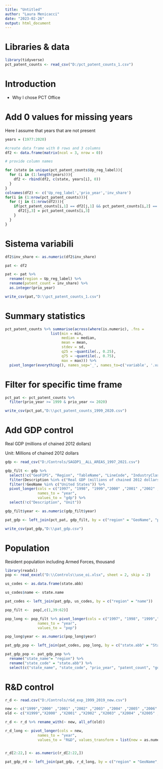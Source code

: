 ```yaml
---
title: "Untitled"
author: "Laura Menicacci"
date: "2023-02-26"
output: html_document
---
```


# Libraries & data

```r

library(tidyverse)
pct_patent_counts <- read_csv("D:/pct_patent_counts_1.csv")

```

# Introduction 

* Why I chose PCT Office


# Add 0 values for missing years

Here I assume that years that are not present 

```r

years = (1977:2020)

#create data frame with 0 rows and 3 columns
df2 <- data.frame(matrix(ncol = 3, nrow = 0))

# provide column names

for (state in unique(pct_patent_counts$Up_reg_label)){
  for (i in (1:length(years))){
    df2 <- rbind(df2, c(state, years[i], 0))
  }
}
colnames(df2) <- c('Up_reg_label','prio_year','inv_share')
for(i in (1:nrow(pct_patent_counts))){
  for (j in (1:nrow(df2))){
    if(pct_patent_counts[i,1] == df2[j,1] && pct_patent_counts[i,2] == df2[j,2]){
      df2[j,3] = pct_patent_counts[i,3]
    }
  }
}


```

# Sistema variabili

```r

df2$inv_share <- as.numeric(df2$inv_share)

pat <- df2

pat <- pat %>% 
  rename(region = Up_reg_label) %>% 
  rename(patent_count = inv_share) %>% 
  as.integer(prio_year)

write_csv(pat,"D:\\pct_patent_counts_1.csv")

```

# Summary statistics

```r
pct_patent_counts %>% summarise(across(where(is.numeric), .fns = 
                     list(min = min,
                          median = median,
                          mean = mean,
                          stdev = sd,
                          q25 = ~quantile(., 0.25),
                          q75 = ~quantile(., 0.75),
                          max = max))) %>%
  pivot_longer(everything(), names_sep='_', names_to=c('variable', '.value'))

```
# Filter for specific time frame

```r
pct_pat <- pct_patent_counts %>% 
  filter(prio_year >= 1999 & prio_year <= 2020)

write_csv(pct_pat,"D:\\pct_patent_counts_1999_2020.csv")
```


# Add GDP control 
Real GDP (millions of chained 2012 dollars)

Unit: Millions of chained 2012 dollars
```r
gdp <- read_csv("D:/Controls/SAGDP1__ALL_AREAS_1997_2021.csv")

gdp_filt <- gdp %>% 
  select(!c("GeoFIPS", "Region", "TableName", "LineCode", "IndustryClassification")) %>% 
  filter(Description %in% c("Real GDP (millions of chained 2012 dollars)")) %>% # "Current-dollar GDP (millions of current dollars)"
  filter(!GeoName %in% c("United States")) %>% 
  pivot_longer(cols = c("1997", "1998", "1999","2000" ,"2001" ,"2002" ,"2003" ,"2004" ,"2005" ,"2006" ,"2007" ,"2008" ,"2009" ,"2010" ,"2011" , "2012","2013","2014","2015","2016","2017","2018","2019","2020", "2021"), 
               names_to = "year", 
               values_to = "gdp") %>% 
  select(!c("Description", "Unit")) 

gdp_filt$year <- as.numeric(gdp_filt$year)

pat_gdp <- left_join(pct_pat, gdp_filt, by = c("region" = "GeoName", "prio_year" = "year"))

write_csv(pat_gdp,"D:\\pat_gdp.csv")

```

# Population 

Resident population including Armed Forces, thousand

```r
library(readxl)
pop <- read_excel("D:\\Controls\\use_oi.xlsx", sheet = 2, skip = 2)

us_codes <- as.data.frame(state.abb)

us_codes$name <- state.name

pat_codes <- left_join(pat_gdp, us_codes, by = c("region" = "name"))

pop_filt <-  pop[,c(1,39:62)]

pop_long <- pop_filt %>% pivot_longer(cols = c("1997", "1998", "1999","2000" ,"2001" ,"2002" ,"2003" ,"2004" ,"2005" ,"2006" ,"2007" ,"2008" ,"2009" ,"2010" ,"2011" , "2012","2013","2014","2015","2016","2017","2018","2019","2020"), 
               names_to = "year", 
               values_to = "pop")

pop_long$year <- as.numeric(pop_long$year)

pat_gdp_pop <- left_join(pat_codes, pop_long, by = c("state.abb" = "State", "prio_year" = "year"))

pat_gdp_pop <- pat_gdp_pop %>% 
  rename("state_name"= "region") %>% 
  rename("state_code" = "state.abb") %>% 
  select(c("state_name", "state_code", "prio_year", "patent_count", "gdp", "pop"))

```


# R&D control
```r

r_d <- read.csv("D:/Controls/r&d_exp_1999_2019_new.csv")

new <- c("1999","2000" ,"2001" ,"2002" ,"2003" ,"2004" ,"2005" ,"2006" ,"2007" ,"2008" ,"2009" ,"2010" ,"2011","2012","2013","2014","2015","2016","2017","2018","2019")
old <- c("X1999","X2000" ,"X2001" ,"X2002" ,"X2003" ,"X2004" ,"X2005" ,"X2006" ,"X2007" ,"X2008" ,"X2009" ,"X2010" ,"X2011","X2012","X2013","X2014","X2015","X2016","X2017","X2018","X2019")

r_d <- r_d %>% rename_with(~ new, all_of(old))

r_d_long <- pivot_longer(cols = new,  
               names_to = "year", 
               values_to = "R&D", values_transform = list(new = as.numeric))


r_d[2:22,] <- as.numeric(r_d[2:22,])

pat_gdp_rd <- left_join(pat_gdp, r_d_long, by = c("region" = "GeoName", "prio_year" = "year"))

```
# 